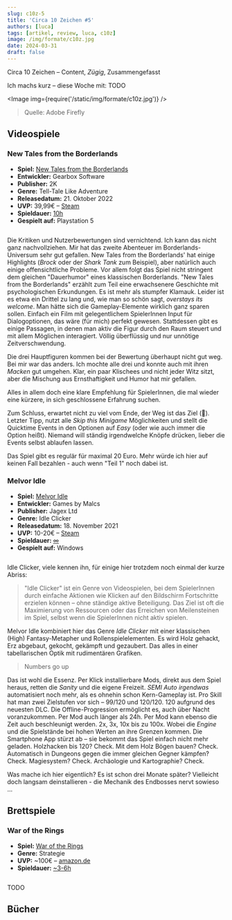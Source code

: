 ```yaml
---
slug: c10z-5
title: 'Circa 10 Zeichen #5'
authors: [luca]
tags: [artikel, review, luca, c10z]
image: /img/formate/c10z.jpg
date: 2024-03-31
draft: false
---
```



Circa 10 Zeichen – Content, _Zügig_, Zusammengefasst

Ich machs kurz – diese Woche mit: TODO

<Image img={require('/static/img/formate/c10z.jpg')} />

> Quelle: Adobe Firefly

<!--truncate-->

## Videospiele

### New Tales from the Borderlands

- **Spiel:** [New Tales from the Borderlands](https://store.steampowered.com/app/1454970/New_Tales_from_the_Borderlands/)
- **Entwickler:** Gearbox Software
- **Publisher:** 2K
- **Genre:** Tell-Tale Like Adventure
- **Releasedatum:** 21. Oktober 2022
- **UVP:** 39,99€ – [Steam](https://store.steampowered.com/app/1454970/New_Tales_from_the_Borderlands/)
- **Spieldauer:** [10h](https://howlongtobeat.com/game/112461)
- **Gespielt auf:** Playstation 5

<Image img="https://cdn.akamai.steamstatic.com/steam/apps/1454970/header.jpg" />

Die Kritiken und Nutzerbewertungen sind vernichtend. Ich kann das nicht ganz nachvollziehen.
Mir hat das zweite Abenteuer im Borderlands-Universum sehr gut gefallen.
New Tales from the Borderlands' hat einige Highlights (_Brock_ oder der _Shark Tank_ zum Beispiel), aber natürlich auch einige offensichtliche Probleme.
Vor allem folgt das Spiel nicht stringent dem gleichen "Dauerhumor" eines klassischen Borderlands.
"New Tales from the Borderlands" erzählt zum Teil eine erwachsenere Geschichte mit psychologischen Erkundungen. Es ist mehr als stumpfer Klamauk.
Leider ist es etwa ein Drittel zu lang und, wie man so schön sagt, _overstays its welcome_.
Man hätte sich die Gameplay-Elemente wirklich ganz sparen sollen.
Einfach ein Film mit gelegentlichem SpielerInnen Input für Dialogoptionen, das wäre (für mich) perfekt gewesen.
Stattdessen gibt es einige Passagen, in denen man aktiv die Figur durch den Raum steuert und mit allem Möglichen interagiert.
Völlig überflüssig und nur unnötige Zeitverschwendung.

Die drei Hauptfiguren kommen bei der Bewertung überhaupt nicht gut weg. Bei mir war das anders. Ich mochte alle drei und konnte auch mit ihren _Macken_ gut umgehen. Klar, ein paar Klischees und nicht jeder Witz sitzt, aber die Mischung aus Ernsthaftigkeit und Humor hat mir gefallen.

Alles in allem doch eine klare Empfehlung für SpielerInnen, die mal wieder eine kürzere, in sich geschlossene Erfahrung suchen.

Zum Schluss, erwartet nicht zu viel vom Ende, der Weg ist das Ziel (🙈).
Letzter Tipp, nutzt alle _Skip this Minigame_ Möglichkeiten und stellt die Quicktime Events in den Optionen auf _Easy_ (oder wie auch immer die Option heißt). Niemand will ständig irgendwelche Knöpfe drücken, lieber die Events selbst ablaufen lassen.

Das Spiel gibt es regulär für maximal 20 Euro. Mehr würde ich hier auf keinen Fall bezahlen - auch wenn "Teil 1" noch dabei ist.

### Melvor Idle

- **Spiel:** [Melvor Idle](https://store.steampowered.com/app/1267910/Melvor_Idle/)
- **Entwickler:** Games by Malcs
- **Publisher:** Jagex Ltd
- **Genre:** Idle Clicker
- **Releasedatum:** 18. November 2021
- **UVP:** 10-20€ – [Steam](https://store.steampowered.com/app/1267910/Melvor_Idle/)
- **Spieldauer:** [∞](https://howlongtobeat.com/game/86147)
- **Gespielt auf:** Windows

<Image img="https://cdn.akamai.steamstatic.com/steam/apps/1267910/header.jpg" />

Idle Clicker, viele kennen ihn, für einige hier trotzdem noch einmal der kurze Abriss:

> "Idle Clicker" ist ein Genre von Videospielen, bei dem SpielerInnen durch einfache Aktionen wie Klicken auf den Bildschirm Fortschritte erzielen können – ohne ständige aktive Beteiligung. Das Ziel ist oft die Maximierung von Ressourcen oder das Erreichen von Meilensteinen im Spiel, selbst wenn die SpielerInnen nicht aktiv spielen.

Melvor Idle kombiniert hier das Genre *Idle Clicker* mit einer klassischen (High) Fantasy-Metapher und Rollenspielelementen.
Es wird Holz gehackt, Erz abgebaut, gekocht, gekämpft und gezaubert.
Das alles in einer tabellarischen Optik mit rudimentären Grafiken.

> Numbers go up

Das ist wohl die Essenz. Per Klick installierbare Mods, direkt aus dem Spiel heraus, retten die _Sanity_ und die eigene Freizeit.
_SEMI Auto irgendwas_ automatisiert noch mehr, als es ohnehin schon Kern-Gameplay ist.
Pro Skill hat man zwei Zielstufen vor sich – 99/120 und 120/120.
120 aufgrund des neuesten DLC. Die Offline-Progression ermöglicht es, auch über Nacht voranzukommen.
Per Mod auch länger als 24h.
Per Mod kann ebenso die Zeit auch beschleunigt werden.
2x, 3x, 10x bis zu 100x.
Wobei die _Engine_ und die Spielstände bei hohen Werten an ihre Grenzen kommen.
Die Smartphone App stürzt ab – sie bekommt das Spiel einfach nicht mehr geladen.
Holzhacken bis 120?
Check.
Mit dem Holz Bögen bauen?
Check.
Automatisch in Dungeons gegen die immer gleichen Gegner kämpfen?
Check.
Magiesystem?
Check.
Archäologie und Kartographie?
Check.

Was mache ich hier eigentlich? Es ist schon drei Monate später?
Vielleicht doch langsam deinstallieren - die Mechanik des Endbosses nervt sowieso ...


## Brettspiele

### War of the Rings

- **Spiel:** [War of the Rings](https://boardgamegeek.com/boardgame/115746/war-ring-second-edition)
- **Genre:** Strategie
- **UVP:** ~100€ – [amazon.de](https://www.amazon.de/Fantasy-Flight-Games-Ring-Board/dp/1903385113)
- **Spieldauer:** [~3-6h](https://boardgamegeek.com/boardgame/115746/war-ring-second-edition)

<Image img="https://www.boardgamequest.com/wp-content/uploads/2021/05/War-of-the-Ring-Game-Experience.jpg" />

TODO

## Bücher
